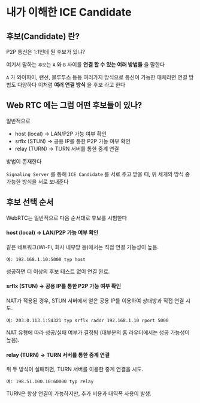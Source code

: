 # 내가 이해한 ICE Candidate

## 후보(Candidate) 란?

P2P 통신은 1:1인데 뭔 후보가 있냐?

여기서 말하는 `후보`는 `A` 와 `B` 사이를 **연결 할 수 있는 여러 방법들** 을 말한다

`A` 가 와이파이, 랜선, 블루투스 등등 여러가지 방식으로 통신이 가능한 매체라면 연결 방법도 다양하다
이처럼 **여러 연결 방식** 을 후보 라고 한다

## Web RTC 에는 그럼 어떤 후보들이 있나?

일반적으로

- host (local) → LAN/P2P 가능 여부 확인
- srflx (STUN) → 공용 IP를 통한 P2P 가능 여부 확인
- relay (TURN) → TURN 서버를 통한 중계 연결

방법이 존재한다

`Signaling Server` 를 통해 `ICE Candidate` 를 서로 주고 받을 때, 위 세개의 방식 중 가능한 방식을 서로 보내준다

## 후보 선택 순서

WebRTC는 일반적으로 다음 순서대로 후보를 시험한다

#### host (local) → LAN/P2P 가능 여부 확인

같은 네트워크(Wi-Fi, 회사 내부망 등)에서는 직접 연결 가능성이 높음.

`예: 192.168.1.10:5000 typ host`

성공하면 더 이상의 후보 테스트 없이 연결 완료.

#### srflx (STUN) → 공용 IP를 통한 P2P 가능 여부 확인

NAT가 적용된 경우, STUN 서버에서 얻은 공용 IP를 이용하여 상대방과 직접 연결 시도.

`예: 203.0.113.1:54321 typ srflx raddr 192.168.1.10 rport 5000`

NAT 유형에 따라 성공/실패 여부가 결정됨 (대부분의 홈 라우터에서는 성공 가능성이 높음).

#### relay (TURN) → TURN 서버를 통한 중계 연결

위 두 방식이 실패하면, TURN 서버를 이용한 중계 연결을 시도.

`예: 198.51.100.10:60000 typ relay`

TURN은 항상 연결이 가능하지만, 추가 비용과 대역폭 사용이 발생.